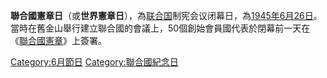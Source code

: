 '''聯合國憲章日'''（或'''世界憲章日'''），為[[联合国|联合国]]制宪会议闭幕日，為[[1945年|1945年]][[6月26日|6月26日]]。當時在舊金山舉行建立聯合國的會議上，50個創始會員國代表於閉幕前一天在《[[聯合國憲章|聯合國憲章]]》上簽署。

{{联合国小作品}}
[[Category:6月節日|Category:6月節日]]
[[Category:聯合國紀念日|Category:聯合國紀念日]]